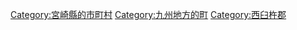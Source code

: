 {{Commonscat|Takachiho, Miyazaki}}
{{Catmore}}

{{DEFAULTSORT:Takachiho}}
[[Category:宮崎縣的市町村|Category:宮崎縣的市町村]]
[[Category:九州地方的町|Category:九州地方的町]]
[[Category:西臼杵郡|Category:西臼杵郡]]